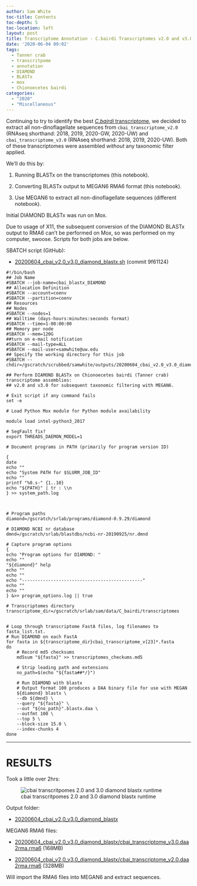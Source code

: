 ```yaml
---
author: Sam White
toc-title: Contents
toc-depth: 5
toc-location: left
layout: post
title: Transcriptome Annotation - C.bairdi Transcriptomes v2.0 and v3.0 with DIAMOND BLASTx on Mox
date: '2020-06-04 09:02'
tags:
  - Tanner crab
  - transcritpome
  - annotation
  - DIAMOND
  - BLASTx
  - mox
  - Chionoecetes bairdi
categories:
  - "2020"
  - "Miscellaneous"
---
```

Continuing to try to identify the best [_C.bairdi_ transcriptome](https://github.com/RobertsLab/resources/wiki/Genomic-Resources#transcriptomes), we decided to extract all non-dinoflagellate sequences from `cbai_transcriptome_v2.0` (RNAseq shorthand: 2018, 2019, 2020-GW, 2020-UW) and `cbai_transcriptome_v3.0` (RNAseq shorthand: 2018, 2019, 2020-UW). Both of these transcriptomes were assembled _without_ any taxonomic filter applied.

We'll do this by:

1. Running BLASTx on the transcriptomes (this notebook).

2. Converting BLASTx output to MEGAN6 RMA6 format (this notebook).

3. Use MEGAN6 to extract all non-dinoflagellate sequences (different notebook).

Initial DIAMOND BLASTx was run on Mox.

Due to usage of X11, the subsequent conversion of the DIAMOND BLASTx output to RMA6 can't be performed on Mox, so was performed on my computer, swoose. Scripts for both jobs are below.


SBATCH script (GitHub):

- [20200604_cbai_v2.0_v3.0_diamond_blastx.sh](https://github.com/RobertsLab/sams-notebook/blob/9f61124210ef4389d40a98143bd4eb2190574ff8/sbatch_scripts/20200604_cbai_v2.0_v3.0_diamond_blastx.sh) (commit 9f61124)

```shell
#!/bin/bash
## Job Name
#SBATCH --job-name=cbai_blastx_DIAMOND
## Allocation Definition
#SBATCH --account=coenv
#SBATCH --partition=coenv
## Resources
## Nodes
#SBATCH --nodes=1
## Walltime (days-hours:minutes:seconds format)
#SBATCH --time=1-00:00:00
## Memory per node
#SBATCH --mem=120G
##turn on e-mail notification
#SBATCH --mail-type=ALL
#SBATCH --mail-user=samwhite@uw.edu
## Specify the working directory for this job
#SBATCH --chdir=/gscratch/scrubbed/samwhite/outputs/20200604_cbai_v2.0_v3.0_diamond_blastx

## Perform DIAMOND BLASTx on Chionoecetes bairdi (Tanner crab) transcriptome assemblies:
## v2.0 and v3.0 for subsequent taxonomic filtering with MEGAN6.

# Exit script if any command fails
set -e

# Load Python Mox module for Python module availability

module load intel-python3_2017

# SegFault fix?
export THREADS_DAEMON_MODEL=1

# Document programs in PATH (primarily for program version ID)

{
date
echo ""
echo "System PATH for $SLURM_JOB_ID"
echo ""
printf "%0.s-" {1..10}
echo "${PATH}" | tr : \\n
} >> system_path.log



# Program paths
diamond=/gscratch/srlab/programs/diamond-0.9.29/diamond

# DIAMOND NCBI nr database
dmnd=/gscratch/srlab/blastdbs/ncbi-nr-20190925/nr.dmnd

# Capture program options
{
echo "Program options for DIAMOND: "
echo ""
"${diamond}" help
echo ""
echo ""
echo "----------------------------------------------"
echo ""
echo ""
} &>> program_options.log || true

# Transcriptomes directory
transcriptome_dir=/gscratch/srlab/sam/data/C_bairdi/transcriptomes


# Loop through transcriptome FastA files, log filenames to fasta_list.txt.
# Run DIAMOND on each FastA
for fasta in ${transcriptome_dir}cbai_transcriptome_v[23]*.fasta
do
	# Record md5 checksums
	md5sum "${fasta}" >> transcriptomes_checkums.md5

	# Strip leading path and extensions
	no_path=$(echo "${fasta##*/}")

	# Run DIAMOND with blastx
	# Output format 100 produces a DAA binary file for use with MEGAN
	${diamond} blastx \
	--db ${dmnd} \
	--query "${fasta}" \
	--out "${no_path}".blastx.daa \
	--outfmt 100 \
	--top 5 \
	--block-size 15.0 \
	--index-chunks 4
done
```


---

# RESULTS

Took a little over 2hrs:

![cbai transcritpomes 2.0 and 3.0 diamond blastx runtime](https://github.com/RobertsLab/sams-notebook/blob/master/images/screencaps/20200604_cbai_v2.0_v3.0_diamond_blastx_runtime.png?raw=true)

Output folder:

- [20200604_cbai_v2.0_v3.0_diamond_blastx](https://gannet.fish.washington.edu/Atumefaciens/20200604_cbai_v2.0_v3.0_diamond_blastx/)

MEGAN6 RMA6 files:

- [20200604_cbai_v2.0_v3.0_diamond_blastx/cbai_transcriptome_v3.0.daa2rma.rma6](https://gannet.fish.washington.edu/Atumefaciens/20200604_cbai_v2.0_v3.0_diamond_blastx/cbai_transcriptome_v3.0.daa2rma.rma6) (168MB)

- [20200604_cbai_v2.0_v3.0_diamond_blastx/cbai_transcriptome_v2.0.daa2rma.rma6](https://gannet.fish.washington.edu/Atumefaciens/20200604_cbai_v2.0_v3.0_diamond_blastx/cbai_transcriptome_v2.0.daa2rma.rma6) (328MB)

Will import the RMA6 files into MEGAN6 and extract sequences.
